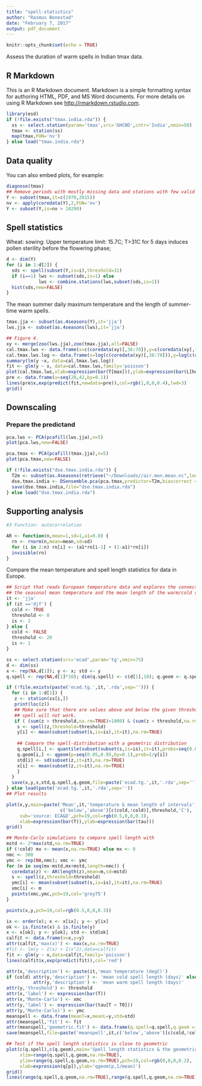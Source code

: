 ```yaml
---
title: "spell-statistics"
author: "Rasmus Benestad"
date: "February 7, 2017"
output: pdf_document
---
```


```r
knitr::opts_chunk$set(echo = TRUE)
```

Assess the duration of warm spells in Indian tmax data. 

## R Markdown

This is an R Markdown document. Markdown is a simple formatting syntax for authoring HTML, PDF, and MS Word documents. For more details on using R Markdown see <http://rmarkdown.rstudio.com>.


```r
library(esd)
if (!file.exists("tmax.india.rda")) {
  ss <- select.station(param='tmax',src='GHCND',cntr='India',nmin=50)
  tmax <- station(ss)
  map(tmax,FUN='nv')
} else load("tmax.india.rda")
```

## Data quality

You can also embed plots, for example:

```r
diagnose(tmax)
## Remove periods with mostly missing data and stations with few valid data
Y <- subset(tmax,it=c(1970,2015))
nv <- apply(coredata(Y),2,FUN='nv')
Y <- subset(Y,is=nv > 10290)
```

## Spell statistics

Wheat: sowing: Upper temperature limit: 15.7C; T>31C for 5 days induces pollen sterility before the flowering phase; 
```r
d <- dim(Y)
for (i in 1:d[2]) {
  sds <- spell(subset(Y,is=i),threshold=31)
  if (i==1) lws <- subset(sds,is=1) else
            lws <- combine.stations(lws,subset(sds,is=1))
  hist(sds,new=FALSE)
}
```

The mean summer daily maximum temperature and the length of summer-time warm spells.

```r
tmax.jja <- subset(as.4seasons(Y),it='jja')
lws.jja <- subset(as.4seasons(lws),it='jja')
```

```r
## Figure 4.
xy <- merge(zoo(lws.jja),zoo(tmax.jja),all=FALSE)
cal.tmax.lws <- data.frame(x=c(coredata(xy)[,36:70]),y=c(coredata(xy[,1:35])))
cal.tmax.lws.log <- data.frame(x=log(c(coredata(xy)[,36:70])),y=log(c(coredata(xy[,1:35]))))
summary(lm(y ~x, data=cal.tmax.lws.log))
fit <- glm(y ~ x, data=cal.tmax.lws,family='poisson')
plot(cal.tmax.lws,xlab=expression(bar(T[max])),ylab=expression(bar(L[hot])))
pre <- data.frame(x=seq(28,42,by=0.1))
lines(pre$x,exp(predict(fit,newdata=pre)),col=rgb(1,0,0,0.4),lwd=3)
grid()
```

## Downscaling

### Prepare the predictand

```r
pca.lws <- PCA(pcafill(lws.jja),n=5)
plot(pca.lws,new=FALSE)
```


```r
pca.tmax <- PCA(pcafill(tmax.jja),n=5)
plot(pca.tmax,new=FALSE)
```

```r
if (!file.exists("dse.tmax.india.rda")) {
  T2m <- subset(as.4seasons(retrieve("~/Downloads//air.mon.mean.nc",lon=c(65,95),lat=c(5,27))),it='jja')
  dse.tmax.india <- DSensemble.pca(pca.tmax,predictor=T2m,biascorrect = TRUE,ip=1:4)
  save(dse.tmax.india,file="dse.tmax.india.rda")
} else load("dse.tmax.india.rda")
```



## Supporting analysis

```r
#3 Function: autocorrelation

AR <- function(n,mean=1,sd=1,a1=0.8) {
  rn <- rnorm(n,mean=mean,sd=sd)
  for (i in 2:n) rn[i] <- (a1*rn[i-1] + (1-a1)*rn[i])
  invisible(rn)
}

```

Compare the mean temperature and spell length statistics for data in Europe.  

```r
## Script that reads European temperature data and explores the connection between 
## the seasonal mean temperature and the mean length of the warm/cold spells 
it <- 'jja'
if (it =='djf') {
  cold <- TRUE
  threshold <- 0
  is <- 2
} else {
  cold <- FALSE
  threshold <- 20
  is <- 1
}
```

```r

ss <- select.station(src='ecad',param='tg',nmin=75)
d <- dim(ss)
x <- rep(NA,d[1]); y <- x; std <- y
q.spell <- rep(NA,d[1]*10); dim(q.spell) <- c(d[1],10); q.geom <- q.spell

if (!file.exists(paste('ecad.tg.',it,'.rda',sep=''))) {
  for (i in 1:d[1]) {
   z <- station(ss[i,])
   print(loc(z))
   ## Make sure that there are values above and below the given threshold - otherwise
   ## spell will not work.
   if ( (sum(z > threshold,na.rm=TRUE)>1000) & (sum(z < threshold,na.rm=TRUE)> 1000) ) {
    s <- spell(z,threshold=threshold)
    y[i] <- mean(subset(subset(s,is=is),it=it),na.rm=TRUE)
    
    ## Compare the spell-distribution with a geometric distribution
    q.spell[i,] <- quantile(subset(subset(s,is=is),it=it),probs=seq(0.05,0.95,by=0.1),na.rm=TRUE)
    q.geom[i,] <- qgeom(p=seq(0.05,0.95,by=0.1),prob=1/y[i])
    std[i] <- sd(subset(z,it=it),na.rm=TRUE)
    x[i] <- mean(subset(z,it=it),na.rm=TRUE)
    }
  }
  save(x,y,s,std,q.spell,q.geom,file=paste('ecad.tg.',it,'.rda',sep=''))
} else load(paste('ecad.tg.',it,'.rda',sep=''))
## Plot results
```

```r
plot(x,y,main=paste('Mean',it,'temperature & mean length of intervals',
                    c('below','above')[c(cold,!cold)],threshold,'C'),
     sub='source: ECA&D',pch=19,col=rgb(0.5,0,0,0.3),
     xlab=expression(bar(T)),ylab=expression(bar(tau)))
grid()

## Monte-Carlo simulations to compare spell length with 
mstd <- 2*max(std,na.rm=TRUE)
if (!cold) mx <- mean(x,na.rm=TRUE) else mx <- 0
nmc <- 300
ymc <- rep(NA,nmc); xmc <- ymc
for (m in seq(mx-mstd,mx+mstd,length=nmc)) {
  coredata(z) <- AR(length(z),mean=m,sd=mstd)
  s <- spell(z,threshold=threshold)
  ymc[i] <- mean(subset(subset(s,is=is),it=it),na.rm=TRUE)
  xmc[i] <- m
  points(xmc,ymc,pch=19,col='grey75')
}

points(x,y,pch=19,col=rgb(0.5,0,0,0.3))

ix <- order(x); x <- x[ix]; y <- y[ix]
ok <- is.finite(x) & is.finite(y)
x <- x[ok]; y <- y[ok]; std <- std[ok]
calfit <- data.frame(x=x,y=y)
attr(calfit,'max(x)') <- max(x,na.rm=TRUE)
#fit <- lm(y ~ I(x) + I(x^2),data=calfit)
fit <- glm(y ~ x,data=calfit,family='poisson')
lines(calfit$x,exp(predict(fit)),col='red')

attr(x,'description') <- paste(it,'mean temperature (degC)')
if (cold) attr(y,'description') <- 'mean cold spell length (days)' else
          attr(y,'description') <- 'mean warm spell length (days)'
attr(y,'threshold') <- threshold
attr(x,'label') <- expression(bar(T))
attr(x,'Monte-Carlo') <- xmc
attr(y,'label') <- expression(bar(tau[T < T0]))
attr(y,'Monte-Carlo)') <- ymc
meanspell <- data.frame(meanT=x,meanL=y,std=std)
attr(meanspell,'fit') <- fit
attr(meanspell,'geometric.fit') <- data.frame(q.spell=q.spell,q.geom = q.geom)
save(meanspell,file=paste('meanspell',it,c('below','above')[c(cold,!cold)],threshold,'.rda',sep=''))

## Test if the spell length statistics is close to geometric
plot(c(q.spell),c(q.geom),main='Spell length statistics & the geometric distribution',
     xlim=range(q.spell,q.geom,na.rm=TRUE),
     ylim=range(q.spell,q.geom,na.rm=TRUE),pch=19,col=rgb(0,0,0,0.2),
     xlab=expression(q[p]),ylab='qgeom(p,1/mean)')
grid()
lines(range(q.spell,q.geom,na.rm=TRUE),range(q.spell,q.geom,na.rm=TRUE),col='red')
```





